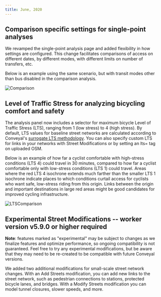 ```yaml
---
title: June, 2020
---
```



## Comparison specific settings for single-point analyses

We revamped the single-point analysis page and added flexibility in how settings are configured. This change facilitates comparisons of access on different dates, by different modes, with different limits on number of transfers, etc.

<!-- truncate -->

Below is an example using the same scenario, but with transit modes other than bus disabled in the comparison analysis.

<Image alt='Comparison' src='/img/changelog/202006/comparison.jpg' />

## Level of Traffic Stress for analyzing bicycling comfort and safety

The analysis panel now includes a selector for maximum bicycle Level of Traffic Stress (LTS), ranging from 1 (low stress) to 4 (high stress). By default, LTS values for baseline street networks are calculated according to Conveyal's [surrogate LTS methodology](https://blog.conveyal.com/better-measures-of-bike-accessibility-d875ae5ed831). You can also specify custom LTS for links in your networks with Street Modifications or by setting an lts= tag on uploaded OSM.

Below is an example of how far a cyclist comfortable with high-stress conditions (LTS 4) could travel in 30 minutes, compared to how far a cyclist comfortable only with low-stress conditions (LTS 1) could travel. Areas where the red LTS 4 isochrone extends much farther than the smaller LTS 1 isochrone indicate places to which conditions curtail access for cyclists who want safe, low-stress riding from this origin. Links between the origin and important destinations in large red areas might be good candidates for improved cycling infrastructure.

<Image alt='LTSComparison' src='/img/changelog/202006/ltscomparison.jpg' />

## Experimental Street Modifications -- **worker version v5.9.0 or higher required**

**Note**: features marked as "experimental" may be subject to changes as we finalize features and optimize performance, so ongoing compatibility is not guaranteed. Feel free to try any experimental modifications, but be aware that they may need to be re-created to be compatible with future Conveyal versions.

We added two additional modifications for small-scale street network changes. With an Add Streets modification, you can add new links to the street network, such as pedestrian connections to stations, protected bicycle lanes, and bridges. With a Modify Streets modification you can model tunnel closures, slower speeds, and more.
